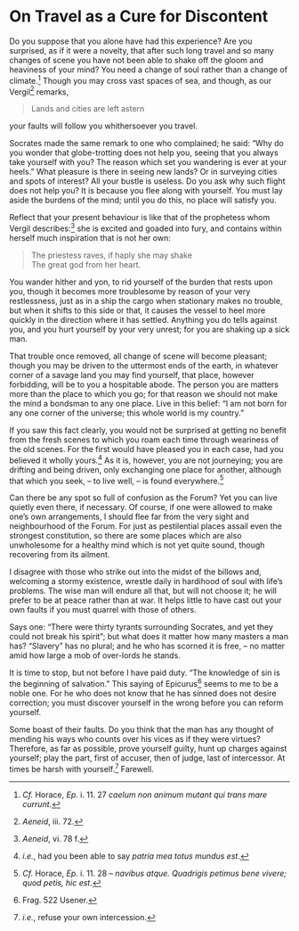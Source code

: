 # On Travel as a Cure for Discontent

Do you suppose that you alone have had this experience?
Are you surprised, as if it were a novelty, that after such long travel and so many changes of scene you have not been able to shake off the gloom and heaviness of your mind?
You need a change of soul rather than a change of climate.[^28-1]
Though you may cross vast spaces of sea, and though, as our Vergil[^28-2] remarks,

> Lands and cities are left astern

<p style="text-indent: 0">your faults will follow you whithersoever you travel.</p>

Socrates made the same remark to one who complained; he said: "Why do you wonder that globe-trotting does not help you, seeing that you always take yourself with you?
The reason which set you wandering is ever at your heels."
What pleasure is there in seeing new lands?
Or in surveying cities and spots of interest?
All your bustle is useless.
Do you ask why such flight does not help you?
It is because you flee along with yourself.
You must lay aside the burdens of the mind; until you do this, no place will satisfy you.

Reflect that your present behaviour is like that of the prophetess whom Vergil describes:[^28-3] she is excited and goaded into fury, and contains within herself much inspiration that is not her own:

> The priestess raves, if haply she may shake  
> The great god from her heart.

You wander hither and yon, to rid yourself of the burden that rests upon you, though it becomes more troublesome by reason of your very restlessness, just as in a ship the cargo when stationary makes no trouble, but when it shifts to this side or that, it causes the vessel to heel more quickly in the direction where it has settled.
Anything you do tells against you, and you hurt yourself by your very unrest; for you are shaking up a sick man.

That trouble once removed, all change of scene will become pleasant; though you may be driven to the uttermost ends of the earth, in whatever corner of a savage land you may find yourself, that place, however forbidding, will be to you a hospitable abode.
The person you are matters more than the place to which you go; for that reason we should not make the mind a bondsman to any one place.
Live in this belief: "I am not born for any one corner of the universe; this whole world is my country."

If you saw this fact clearly, you would not be surprised at getting no benefit from the fresh scenes to which you roam each time through weariness of the old scenes.
For the first would have pleased you in each case, had you believed it wholly yours.[^28-4]
As it is, however, you are not journeying; you are drifting and being driven, only exchanging one place for another, although that which you seek, -- to live well, -- is found everywhere.[^28-5]

Can there be any spot so full of confusion as the Forum?
Yet you can live quietly even there, if necessary.
Of course, if one were allowed to make one's own arrangements, I should flee far from the very sight and neighbourhood of the Forum.
For just as pestilential places assail even the strongest constitution, so there are some places which are also unwholesome for a healthy mind which is not yet quite sound, though recovering from its ailment.

I disagree with those who strike out into the midst of the billows and, welcoming a stormy existence, wrestle daily in hardihood of soul with life's problems.
The wise man will endure all that, but will not choose it; he will prefer to be at peace rather than at war.
It helps little to have cast out your own faults if you must quarrel with those of others.

Says one: "There were thirty tyrants surrounding Socrates, and yet they could not break his spirit"; but what does it matter how many masters a man has?
"Slavery" has no plural; and he who has scorned it is free, -- no matter amid how large a mob of over-lords he stands.

It is time to stop, but not before I have paid duty.
"The knowledge of sin is the beginning of salvation."
This saying of Epicurus[^28-6] seems to me to be a noble one.
For he who does not know that he has sinned does not desire correction; you must discover yourself in the wrong before you can reform yourself.

Some boast of their faults.
Do you think that the man has any thought of mending his ways who counts over his vices as if they were virtues?
Therefore, as far as possible, prove yourself guilty, hunt up charges against yourself; play the part, first of accuser, then of judge, last of intercessor.
At times be harsh with yourself.[^28-7]
Farewell.

[^28-1]: *Cf.* Horace, *Ep.* i. 11. 27 *caelum non animum mutant qui trans mare currunt*.

[^28-2]: *Aeneid*, iii. 72.

[^28-3]: *Aeneid*, vi. 78 f.

[^28-4]: *i.e.*, had you been able to say *patria mea totus mundus est*.

[^28-5]: *Cf.* Horace, *Ep.* i. 11. 28 -- *navibus atque. Quadrigis petimus bene vivere; quod petis, hic est.*

[^28-6]: Frag. 522 Usener.

[^28-7]: *i.e.*, refuse your own intercession.